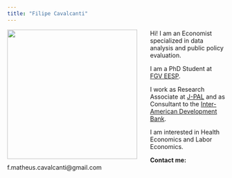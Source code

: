 ---
title: "Filipe Cavalcanti"
---

![](images/profile.jpg){style="float: left; margin-right: 30px;" fig-align="right" width="300"}

Hi! I am an Economist specialized in data analysis and public policy evaluation.

I am a PhD Student at [FGV EESP](https://eesp.fgv.br/).

I work as Research Associate at [J-PAL](https://www.povertyactionlab.org/) and as Consultant to the [Inter-American Development Bank](https://www.iadb.org/).

I am interested in Health Economics and Labor Economics.

**Contact me:** f.matheus.cavalcanti\@gmail.com
